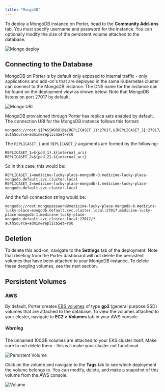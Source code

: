 ```yaml
---
title: "MongoDB"
---
```


To deploy a MongoDB instance on Porter, head to the **Community Add-ons** tab. You must specify username and password for the instance. You can optionally modify the size of the persistent volume attached to the database.

![Mongo deploy](https://imagedelivery.net/l4LYM_vOYKe7O1NCT_Nc_g/373d6e84-874f-4b42-1e36-621aba44ba00/large "Screen Shot 2021-03-19 at 12.49.14 PM.png")

## Connecting to the Database[](#connecting-to-the-database "Direct link to heading")

MongoDB on Porter is by default only exposed to internal traffic - only applications and add-on's that are deployed in the same Kubernetes cluster can connect to the MongoDB instance. The DNS name for the instance can be found on the deployment view as shown below. Note that MongoDB listens on port 27017 by default.

![Mongo URI](https://imagedelivery.net/l4LYM_vOYKe7O1NCT_Nc_g/681b4436-0af2-41f5-e51f-1ec6027d1600/large "Screen Shot 2021-03-19 at 1.14.43 PM.png")

MongoDB provisioned through Porter has replica sets enabled by default. The connection URI for the MongoDB instance follows this format:

```
mongodb://root:${PASSWORD}@${REPLICASET_1}:27017,${REPLICASET_2}:27017/?authSource=admin&replicaSet=rs0

```

The `REPLICASET_1` and `REPLICASET_2` arguments are formed by the following:

```
REPLICASET_1=${pod_1}.${internal_uri}
REPLICASET_2=${pod_2}.${internal_uri}

```

So in this case, this would be:

```
REPLICASET_1=medicine-lucky-place-mongodb-0.medicine-lucky-place-mongodb.default.svc.cluster.local
REPLICASET_2=medicine-lucky-place-mongodb-1.medicine-lucky-place-mongodb.default.svc.cluster.local

```

And the full connection string would be:

```
mongodb://root:mongopassword@medicine-lucky-place-mongodb-0.medicine-lucky-place-mongodb.default.svc.cluster.local:27017,medicine-lucky-place-mongodb-1.medicine-lucky-place-mongodb.default.svc.cluster.local:27017/?authSource=admin&replicaSet=rs0

```

## Deletion[](#deletion "Direct link to heading")

To delete this add-on, navigate to the **Settings** tab of the deployment. Note that deleting from the Porter dashboard will not delete the persistent volumes that have been attached to your MongoDB instance. To delete these dangling volumes, see the next section.

## Persistent Volumes[](#persistent-volumes "Direct link to heading")

### AWS[](#aws "Direct link to heading")

By default, Porter creates [EBS volumes](https://docs.aws.amazon.com/AWSEC2/latest/UserGuide/ebs-volumes.html) of type **gp2** (general purpose SSD) volumes that are attached to the database. To view the volumes attached to your cluster, navigate to **EC2 > Volumes** tab in your AWS console.

##### Warning

The unnamed 100GB volumes are attached to your EKS cluster itself. Make sure to not delete them - this will make your cluster not functional.

![Persistent Volume](https://imagedelivery.net/l4LYM_vOYKe7O1NCT_Nc_g/be2851cd-fae9-4f65-3276-e04545802600/large "Screen Shot 2021-03-18 at 3.11.11 PM.png")

Click on the volume and navigate to the **Tags** tab to see which deployment the volume belongs to. You can modify, delete, and make a snapshot of this volume from the AWS console.

![Volume](https://imagedelivery.net/l4LYM_vOYKe7O1NCT_Nc_g/7fdb82ff-ad1d-432a-57d5-52d1cfd14200/large "Screen Shot 2021-03-18 at 3.17.19 PM.png")
